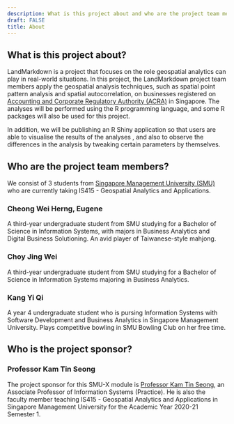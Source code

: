 ```yaml
---
description: What is this project about and who are the project team members?
draft: FALSE
title: About
---
```


## What is this project about?

LandMarkdown is a project that focuses on the role geospatial analytics can play in real-world situations. In this project, the LandMarkdown project team members apply the geospatial analysis techniques, such as spatial point pattern analysis and spatial autocorrelation, on businesses registered on [Accounting and Corporate Regulatory Authority (ACRA)](https://www.acra.gov.sg/) in Singapore. The analyses will be performed using the R programming language, and some R packages will also be used for this project.

In addition, we will be publishing an R Shiny application so that users are able to visualise the results of the analyses , and also to observe the differences in the analysis by tweaking certain parameters by themselves.

## Who are the project team members?

We consist of 3 students from [Singapore Management University (SMU)](https://www.smu.edu.sg/) who are currently taking IS415 - Geospatial Analytics and Applications.

### Cheong Wei Herng, Eugene

A third-year undergraduate student from SMU studying for a Bachelor of Science in Information Systems, with majors in Business Analytics and Digital Business Solutioning. An avid player of Taiwanese-style mahjong.

### Choy Jing Wei

A third-year undergraduate student from SMU studying for a Bachelor of Science in Information Systems majoring in Business Analytics.

### Kang Yi Qi

A year 4 undergraduate student who is pursing Information Systems with Software Development and Business Analytics in Singapore Management University. Plays competitive bowling in SMU Bowling Club on her free time.

## Who is the project sponsor?

### Professor Kam Tin Seong

The project sponsor for this SMU-X module is [Professor Kam Tin Seong](https://www.smu.edu.sg/faculty/profile/9618/KAM-Tin-Seong), an Associate Professor of Information Systems (Practice). He is also the faculty member teaching IS415 - Geospatial Analytics and Applications in Singapore Management University for the Academic Year 2020-21 Semester 1.
